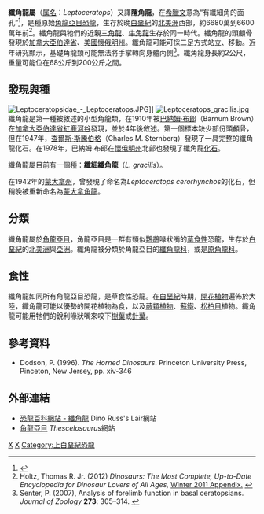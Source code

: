 {{Automatic Taxobox
| taxon = Leptoceratops
| status = fossil
| fossil_range = {{Fossil range|66.8|66}}晚[[白堊紀|白堊紀]]
| image = Leptoceratops BW.jpg
| image_caption = 纖角龍的想像圖
| authority = [[巴納姆·布郎|Brown]], 1914
| type_species = '''纖細纖角龍<br>''Leptoceratops gracilis'''''
| type_species_authority = Brown, 1914
}}

'''纖角龍屬'''（[[属_(生物)|属名]]：''Leptoceratops''）又譯'''隱角龍'''，在[[希臘文|希臘文]]意為“有纖細角的面孔”<ref name=Liddell1980>{{cite book | author = Liddell, Henry George and Robert Scott | year = 1980 | title = A Greek-English Lexicon (Abridged Edition) | url = https://archive.org/details/lexicon00lidd | publisher = Oxford University Press | location = United Kingdom | isbn =0-19-910207-4}}</ref>，是種原始[[角龍亞目|角龍亞目]][[恐龍|恐龍]]，生存於晚[[白堊紀|白堊紀]]的[[北美洲|北美洲]]西部，約6680萬到6600萬年前<ref name="Holtz2008">Holtz, Thomas R. Jr. (2012) ''Dinosaurs: The Most Complete, Up-to-Date Encyclopedia for Dinosaur Lovers of All Ages,'' [http://www.geol.umd.edu/~tholtz/dinoappendix/HoltzappendixWinter2011.pdf Winter 2011 Appendix.] {{Wayback|url=http://www.geol.umd.edu/~tholtz/dinoappendix/HoltzappendixWinter2011.pdf |date=20170812011954 }}</ref>。纖角龍與牠們的近親[[三角龍|三角龍]]、[[牛角龍|牛角龍]]生存於同一時代。纖角龍的頭顱骨發現於[[加拿大|加拿大]][[亞伯達省|亞伯達省]]、[[美國|美國]][[懷俄明州|懷俄明州]]。纖角龍可能可採二足方式站立、移動。近年研究顯示，基礎角龍類可能無法將手掌轉向身體內側<ref>Senter, P. (2007), Analysis of forelimb function in basal ceratopsians. ''Journal of Zoology'' '''273''': 305–314. {{doi|10.1111/j.1469-7998.2007.00329.x}}</ref>。纖角龍身長約2公尺，重量可能位在68公斤到200公斤之間。

==發現與種==
[[File:Leptoceratopsidae_-_Leptoceratops.JPG|thumb]]]]
[[File:Leptoceratops_gracilis.jpg|thumb]] 
纖角龍是第一種被敘述的小型角龍類，在1910年被[[巴納姆·布郎|巴納姆·布郎]]（Barnum Brown）在[[加拿大|加拿大]][[亞伯達省|亞伯達省]][[紅鹿河谷|紅鹿河谷]]發現，並於4年後敘述。第一個標本缺少部份頭顱骨，但在1947年，[[查爾斯·斯騰伯格|查爾斯·斯騰伯格]]（Charles M. Sternberg）發現了一具完整的纖角龍化石。在1978年，巴納姆·布郎在[[懷俄明州|懷俄明州]]北部也發現了纖角龍[[化石|化石]]。

纖角龍屬目前有一個種：'''纖細纖角龍'''（''L. gracilis''）。

在1942年的[[蒙大拿州|蒙大拿州]]，曾發現了命名為''Leptoceratops cerorhynchos''的化石，但稍晚被重新命名為[[蒙大拿角龍|蒙大拿角龍]]。

==分類==
纖角龍屬於[[角龍亞目|角龍亞目]]，角龍亞目是一群有類似[[鸚鵡|鸚鵡]]喙狀嘴的[[草食性|草食性]]恐龍，生存於[[白堊紀|白堊紀]]的[[北美洲|北美洲]]與[[亞洲|亞洲]]。纖角龍被分類於角龍亞目的[[纖角龍科|纖角龍科]]，或是[[原角龍科|原角龍科]]。

==食性==
纖角龍如同所有角龍亞目恐龍，是草食性恐龍。在[[白堊紀|白堊紀]]時期，[[開花植物|開花植物]]遍佈於大陸，纖角龍可能以優勢的開花植物為食，以及[[蕨類植物|蕨類植物]]、[[蘇鐵|蘇鐵]]、[[松柏目|松柏目]]植物。纖角龍可能用牠們的銳利喙狀嘴來咬下[[樹葉|樹葉]]或[[針葉|針葉]]。

==參考資料==
{{Reflist}}
* Dodson, P. (1996). ''The Horned Dinosaurs''. Princeton University Press, Pinceton, New Jersey, pp. xiv-346

==外部連結==
* [http://web.me.com/dinoruss/de_4/5a7926f.htm 恐龍百科網站 - 纖角龍] {{Wayback|url=http://web.me.com/dinoruss/de_4/5a7926f.htm |date=20091122155649 }} Dino Russ's Lair網站
* [https://web.archive.org/web/20091207085409/http://www.thescelosaurus.com/ceratopsia.htm 角龍亞目] ''Thescelosaurus''網站
{{頭飾龍類|C.}}
{{Taxonbar|from=Q131328}}

[[Category:北美洲恐龍|X]]
[[Category:冠飾角龍類|X]]
[[Category:上白堊紀恐龍|Category:上白堊紀恐龍]]